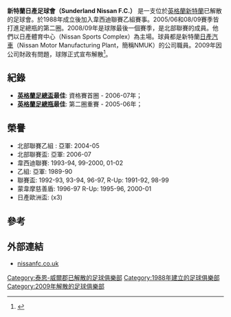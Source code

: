 {{Football club infobox |
  clubname = 新特蘭日產<br>Sunderland Nissan |
  image    =  |
  fullname = Sunderland Nissan Football Club |
  nickname = 電車男 |
  founded  = 1988 (名為日產) |
  dissolved = 2009 |
  ground   = The Nissan Sports Complex,<br />[[新特蘭|新特蘭]] |
  capacity = |
  chairman = H.英格列殊 |
  manager  = |
  league   = [[北部聯賽|北部聯賽]]<br />甲組 |
  season   = 2008–09 |
  position   = [[北部聯賽|北部聯賽]]<br />甲組第5 |
}}
'''新特蘭日產足球會（Sunderland Nissan F.C.）''' 是一支位於[[英格蘭|英格蘭]][[新特蘭|新特蘭]]已解散的足球會。於1988年成立後加入韋西迪聯賽乙組賽事。2005/06和08/09賽季皆打進足總瓶的第二圈。2008/09年是球隊最後一個賽季，是北部聯賽的成員。他們以日產體育中心（Nissan Sports Complex）為主場。球員都是新特蘭[[日產汽車|日產汽車]]（Nissan Motor Manufacturing Plant，簡稱NMUK）的公司職員。2009年因公司財政有問題，球隊正式宣布解散<ref>{{Cite web |url=http://www.sunderlandecho.com/sport/Local-footy-League-boss-pays.5311677.jp |title=Local footy: League boss pays tribute to defunct Nissan |access-date=2009-06-14 |archive-url=https://web.archive.org/web/20090531183606/http://www.sunderlandecho.com/sport/Local-footy-League-boss-pays.5311677.jp |archive-date=2009-05-31 |dead-url=yes }}</ref>。

==紀錄==
*'''[[英格蘭足總盃|英格蘭足總盃]]最佳''': 資格賽首圈 - 2006-07年；
*'''[[英格蘭足總瓶|英格蘭足總瓶]]最佳''': 第二圈重賽 - 2005-06年；

==榮譽==
*北部聯賽乙組 : 亞軍: 2004-05
*北部聯賽盃: 亞軍: 2006-07
*韋西迪聯賽: 1993-94, 99-2000, 01-02
*乙組: 亞軍: 1989-90
*聯賽盃: 1992-93, 93-94, 96-97, R-Up: 1991-92, 98-99
*蒙韋摩慈善盾: 1996-97 R-Up: 1995-96, 2000-01
*日產歐洲盃: (x3)

== 參考==
{{Reflist}}

== 外部連結 ==
* [https://web.archive.org/web/20071005233023/http://www.nissanfc.co.uk/ nissanfc.co.uk]

{{DEFAULTSORT:Sunderland Nissan F.C.}}
[[Category:泰恩-威爾郡已解散的足球俱樂部|Category:泰恩-威爾郡已解散的足球俱樂部]]
[[Category:1988年建立的足球俱樂部|Category:1988年建立的足球俱樂部]]
[[Category:2009年解散的足球俱樂部|Category:2009年解散的足球俱樂部]]